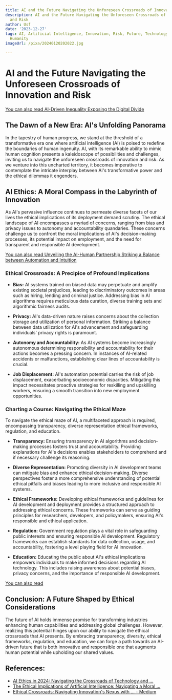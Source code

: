 ```yaml
---
title: AI and the Future Navigating the Unforeseen Crossroads of Innovation and Risk
description: AI and the Future Navigating the Unforeseen Crossroads of Innovation
  and Risk
author: Usf
date: '2023-12-27'
tags: AI, Artificial Intelligence, Innovation, Risk, Future, Technology, Ethics, Society,
  Humanity
imageUrl: /pixa/20240120202022.jpg

---
```

# AI and the Future Navigating the Unforeseen Crossroads of Innovation and Risk

[You can also read AI-Driven Inequality  Exposing the Digital Divide](AI-Driven%20Inequality%20Exposing%20the%20Digital%20Divide)


## The Dawn of a New Era: AI's Unfolding Panorama

In the tapestry of human progress, we stand at the threshold of a transformative era  one where artificial intelligence  (AI) is poised to redefine the  boundaries of human ingenuity.  AI, with its remarkable ability to  mimic  human cognition presents a kaleidoscope of possibilities and  challenges, inviting  us  to navigate the unforeseen crossroads of innovation and risk. As we venture  into this  uncharted territory, it becomes imperative to contemplate the intricate interplay between AI's transformative power  and the ethical dilemmas it engenders.

##  AI Ethics: A Moral  Compass in the Labyrinth of Innovation

As AI's pervasive influence continues to permeate  diverse facets of our lives the ethical implications of its deployment  demand scrutiny. The  ethical landscape of AI encompasses a myriad of concerns, ranging from  bias  and privacy issues  to autonomy and accountability quandaries. These concerns  challenge us to confront  the  moral implications of AI's decision-making processes, its potential impact on employment, and the need for transparent and responsible AI development.

[You can also read Unveiling the AI-Human Partnership Striking a Balance between Automation and Intuition](Unveiling%20the%20AI-Human%20Partnership%20Striking%20a%20Balance%20between%20Automation%20and%20Intuition)


### Ethical Crossroads:  A Precipice of Profound Implications

* **Bias:** AI systems trained on biased data may  perpetuate and amplify existing societal prejudices, leading to discriminatory outcomes in areas such as hiring, lending and criminal justice. Addressing bias in AI algorithms  requires meticulous data curation, diverse training  sets and  algorithmic fairness audits.

* **Privacy:** AI's  data-driven nature raises concerns about the collection storage and utilization  of personal information. Striking a balance between data  utilization for AI's advancement and  safeguarding individuals' privacy rights is paramount.

* **Autonomy and Accountability:** As AI  systems become increasingly autonomous determining responsibility and accountability for their actions  becomes a pressing concern. In instances of AI-related accidents or malfunctions, establishing clear lines of accountability is crucial.

* **Job Displacement:** AI's automation potential carries the risk of job displacement, exacerbating socioeconomic disparities. Mitigating this  impact necessitates proactive strategies for reskilling  and upskilling workers, ensuring a smooth transition into new employment opportunities.

### Charting a  Course: Navigating the Ethical Maze

To navigate the ethical maze of AI, a  multifaceted approach is required, encompassing transparency, diverse representation  ethical frameworks, regulation, and education.

* **Transparency:** Ensuring  transparency in AI algorithms and decision-making processes fosters trust and accountability. Providing explanations for AI's decisions enables stakeholders to comprehend and if necessary challenge  its reasoning.

*  **Diverse Representation:** Promoting diversity in AI development teams can mitigate bias and enhance ethical decision-making. Diverse perspectives foster  a more comprehensive understanding of potential ethical pitfalls  and biases  leading to more inclusive and responsible AI systems.

* **Ethical Frameworks:** Developing ethical frameworks and guidelines for AI development and deployment provides a structured approach  to addressing ethical  concerns. These frameworks can serve as guiding principles for researchers, developers,  and policymakers, ensuring AI's responsible and ethical application.

* **Regulation:** Government regulation plays a vital role in safeguarding  public interests and ensuring responsible AI development. Regulatory frameworks can establish standards for data collection, usage, and accountability, fostering a level playing field for AI innovation.

* **Education:** Educating the public about  AI's ethical implications empowers individuals to  make informed decisions  regarding AI technology. This includes raising awareness about potential biases, privacy concerns,  and the importance  of responsible AI development.

[You can also read ]()


## Conclusion: A Future Shaped by Ethical Considerations

The future of AI holds immense  promise for transforming industries enhancing  human capabilities and addressing global challenges. However, realizing this potential hinges upon our  ability to navigate  the ethical crossroads  that AI presents. By embracing transparency, diversity, ethical frameworks, regulation, and education, we  can forge a path towards an AI-driven future that is both innovative and responsible one that augments human potential while upholding  our shared values.

## References:
- [AI Ethics in 2024: Navigating the Crossroads of Technology and ...](https://www.youtube.com/watch?v=SlUOTV4KcSY)
- [The Ethical Implications of Artificial Intelligence: Navigating a Moral ...](https://www.linkedin.com/pulse/ethical-implications-artificial-intelligence-navigating-gidwf)
- [Ethical Crossroads: Navigating Innovation's Nexus with ... - Medium](https://medium.com/@ajitmane36/ethical-crossroads-navigating-innovations-nexus-with-responsibility-in-ai-0d2610c37673)
